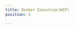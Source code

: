 ```yaml
---
title: Docker Execution(WIP)
position: 1

---
```


<!-- # Building

```
docker build . -t juno
```

# Creating a volume for Data

You can create your volume and bind it directly, or just use one volume created by docker. For
example:

```
docker volume create juno_data
```

# Running

Create your config file and update it to the relevant values, see [Configuration](https://github.com/NethermindEth/juno#configuration)
in the Readme of the project.

You can then run your app using docker with:

```
docker run -p 8080:8080 -v juno_data:/home/app/.config/juno/data -v /path/to/your/config/file/juno.yaml:/home/app/.config/juno/juno.yaml juno
```

You need to be aware that the value of `db_path` inside config is the same as the one set to link the value of the
`juno_data` volume.

Remember to export the ports you are using. -->
